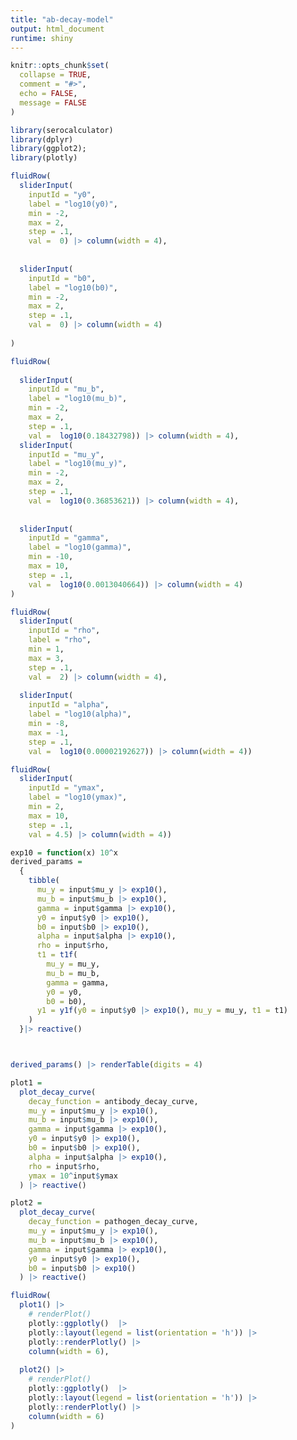 ```yaml
---
title: "ab-decay-model"
output: html_document
runtime: shiny
---
```


```r
knitr::opts_chunk$set(
  collapse = TRUE,
  comment = "#>",
  echo = FALSE,
  message = FALSE
)
```

```r
library(serocalculator)
library(dplyr)
library(ggplot2); 
library(plotly)
```


```r
fluidRow(
  sliderInput(
    inputId = "y0", 
    label = "log10(y0)", 
    min = -2, 
    max = 2, 
    step = .1,
    val =  0) |> column(width = 4), 
  
  
  sliderInput(
    inputId = "b0", 
    label = "log10(b0)", 
    min = -2, 
    max = 2, 
    step = .1,
    val =  0) |> column(width = 4)
  
)

fluidRow(
  
  sliderInput(
    inputId = "mu_b", 
    label = "log10(mu_b)", 
    min = -2, 
    max = 2, 
    step = .1,
    val =  log10(0.18432798)) |> column(width = 4),
  sliderInput(
    inputId = "mu_y", 
    label = "log10(mu_y)", 
    min = -2, 
    max = 2, 
    step = .1,
    val =  log10(0.36853621)) |> column(width = 4), 
  
  
  sliderInput(
    inputId = "gamma", 
    label = "log10(gamma)", 
    min = -10, 
    max = 10, 
    step = .1,
    val =  log10(0.0013040664)) |> column(width = 4)
)

fluidRow(
  sliderInput(
    inputId = "rho", 
    label = "rho", 
    min = 1, 
    max = 3, 
    step = .1,
    val =  2) |> column(width = 4),
  
  sliderInput(
    inputId = "alpha", 
    label = "log10(alpha)", 
    min = -8, 
    max = -1, 
    step = .1,
    val =  log10(0.00002192627)) |> column(width = 4))

fluidRow(
  sliderInput(
    inputId = "ymax", 
    label = "log10(ymax)", 
    min = 2, 
    max = 10, 
    step = .1,
    val = 4.5) |> column(width = 4))
```

```r
exp10 = function(x) 10^x
derived_params = 
  {
    tibble(
      mu_y = input$mu_y |> exp10(), 
      mu_b = input$mu_b |> exp10(), 
      gamma = input$gamma |> exp10(), 
      y0 = input$y0 |> exp10(),
      b0 = input$b0 |> exp10(),
      alpha = input$alpha |> exp10(),
      rho = input$rho,
      t1 = t1f(
        mu_y = mu_y,
        mu_b = mu_b, 
        gamma = gamma, 
        y0 = y0,
        b0 = b0),
      y1 = y1f(y0 = input$y0 |> exp10(), mu_y = mu_y, t1 = t1)
    ) 
  }|> reactive()



derived_params() |> renderTable(digits = 4)
```

```r

plot1 = 
  plot_decay_curve(
    decay_function = antibody_decay_curve,
    mu_y = input$mu_y |> exp10(),
    mu_b = input$mu_b |> exp10(),
    gamma = input$gamma |> exp10(),
    y0 = input$y0 |> exp10(),
    b0 = input$b0 |> exp10(),
    alpha = input$alpha |> exp10(),
    rho = input$rho,
    ymax = 10^input$ymax
  ) |> reactive()

plot2 = 
  plot_decay_curve(
    decay_function = pathogen_decay_curve,
    mu_y = input$mu_y |> exp10(),
    mu_b = input$mu_b |> exp10(),
    gamma = input$gamma |> exp10(),
    y0 = input$y0 |> exp10(),
    b0 = input$b0 |> exp10()
  ) |> reactive()
```

```r

fluidRow(
  plot1() |> 
    # renderPlot()
    plotly::ggplotly()  |>
    plotly::layout(legend = list(orientation = 'h')) |>
    plotly::renderPlotly() |> 
    column(width = 6),
  
  plot2() |> 
    # renderPlot()
    plotly::ggplotly()  |>
    plotly::layout(legend = list(orientation = 'h')) |>
    plotly::renderPlotly() |> 
    column(width = 6)
)
```
